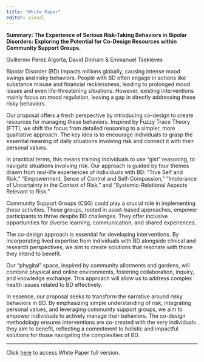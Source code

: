 ```yaml
---
title: "White Paper"
editor: visual
---
```


**Summary: The Experience of Serious Risk-Taking Behaviors in Bipolar Disorders: Exploring the Potential for Co-Design Resources within Community Support Groups.**

Guillermo Perez Algorta, David Dinham & Emmanuel Tsekleves

Bipolar Disorder (BD) impacts millions globally, causing intense mood swings and risky behaviors. People with BD often engage in actions like substance misuse and financial recklessness, leading to prolonged mood issues and even life-threatening situations. However, existing interventions mainly focus on mood regulation, leaving a gap in directly addressing these risky behaviors.

Our proposal offers a fresh perspective by introducing co-design to create resources for managing these behaviors. Inspired by Fuzzy Trace Theory (FTT), we shift the focus from detailed reasoning to a simpler, more qualitative approach. The key idea is to encourage individuals to grasp the essential meaning of daily situations involving risk and connect it with their personal values.

In practical terms, this means training individuals to use "gist" reasoning, to navigate situations involving risk. Our approach is guided by four themes drawn from real-life experiences of individuals with BD: "True Self and Risk," "Empowerment, Sense of Control and Self-Compassion," "Intolerance of Uncertainty in the Context of Risk," and "Systemic-Relational Aspects Relevant to Risk."

Community Support Groups (CSG) could play a crucial role in implementing these activities. These groups, rooted in asset-based approaches, empower participants to thrive despite BD challenges. They offer inclusive opportunities for diverse learning, communication, and shared experiences.

The co-design approach is essential for developing interventions. By incorporating lived expertise from individuals with BD alongside clinical and research perspectives, we aim to create solutions that resonate with those they intend to benefit.

Our "phygital" space, inspired by community allotments and gardens, will combine physical and online environments, fostering collaboration, inquiry, and knowledge exchange. This approach will allow us to address complex health issues related to BD effectively.

In essence, our proposal seeks to transform the narrative around risky behaviors in BD. By emphasizing simple understanding of risk, integrating personal values, and leveraging community support groups, we aim to empower individuals to actively manage their behaviors. The co-design methodology ensures interventions are co-created with the very individuals they aim to benefit, reflecting a commitment to holistic and impactful solutions for those navigating the complexities of BD.

------------------------------------------------------------------------

Click [here](https://github.com/LuciaNico/bipolarvirtual/blob/main/RRP%20white%20paper.pdf) to access White Paper full version.
